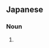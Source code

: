 ==Japanese==
{{ja-kanjitab|yomi=irr|sort=へちま}}

{{juku|c=y|sort=へちま}}

===Noun===
{{ja-noun|へちま|ヘチマ}}

# {{alternative spelling of|糸瓜|lang=ja}}